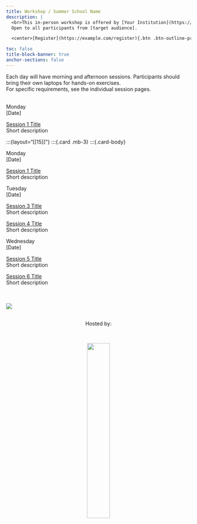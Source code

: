 ```yaml
---
title: Workshop / Summer School Name
description: |
  <br>This in-person workshop is offered by [Your Institution](https://example.com) and hosted by [Hosting Department / Lab](https://example.com).  
  Open to all participants from [target audience].  

  <center>[Register](https://example.com/register){.btn .btn-outline-primary}</center>

toc: false
title-block-banner: true
anchor-sections: false
---
```


Each day will have morning and afternoon sessions. Participants should bring their own laptops for hands-on exercises.  
For specific requirements, see the individual session pages.<br><br>


<!-- ================= Day 1 ================= -->
:::{layout="[[12]]"}

:::{.date}
Monday<br>[Date]
:::

:::{layout="[[10]]"}

:::{.card .mb-3}
:::{.card-body}
[Session 1 Title](pages/session1.qmd){.card-title .stretched-link}  
[Short description]{.text-muted}
:::
:::


<!-- ================= Day 1 ================= -->
:::{layout="[[15]]"}
:::{.card .mb-3}
:::{.card-body}

:::{layout="[[5]]"}
:::{.date}
Monday<br>[Date]
:::

:::{layout="[[10]]"}

:::{.card .mb-3}
:::{.card-body}
[Session 1 Title](pages/session1.qmd){.card-title .stretched-link}  
[Short description]{.text-muted}
:::
:::

:::

:::
:::
:::

<!-- ================= Day 2 ================= -->
:::{layout="[[10]]"}
:::{.card .mb-3}
:::{.card-body}

:::{.date}
Tuesday<br>[Date]
:::

:::{layout="[[5,5]]"}

:::{.card .mb-3}
:::{.card-body}
[Session 3 Title](pages/session2.qmd){.card-title .stretched-link}  
[Short description]{.text-muted}
:::
:::

:::{.card .mb-3}
:::{.card-body}
[Session 4 Title](pages/session1.qmd){.card-title .stretched-link}  
[Short description]{.text-muted}
:::
:::

:::

:::
:::
:::

<!-- ================= Day 3 ================= -->
:::{layout="[[10]]"}
:::{.card .mb-3}
:::{.card-body}

:::{.date}
Wednesday<br>[Date]
:::

:::{layout="[[7,3]]"}  

:::{.card .mb-3}
:::{.card-body}
[Session 5 Title](pages/session1.qmd){.card-title .stretched-link}  
[Short description]{.text-muted}
:::
:::

:::{.card .mb-3}
:::{.card-body}
[Session 6 Title](pages/session2.qmd){.card-title .stretched-link}  
[Short description]{.text-muted}
:::
:::

:::

:::
:::
:::

<!-- Repeat similar blocks for Day 4, Day 5, etc. -->

<br><br>
![](img/frontlogo.png){fig-alt="front logo"}

<br>
<center>Hosted by:</center>
<br>

<center>![](img/host_logo.png){fig-alt="host logo" width="35%"}</center>

